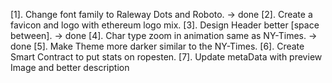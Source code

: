 [1]. Change font family to Raleway Dots and Roboto. -> done
[2]. Create a favicon and logo with ethereum logo mix.
[3]. Design Header better [space between]. -> done
[4]. Char type zoom in animation same as NY-Times. -> done
[5]. Make Theme more darker similar to the NY-Times.
[6]. Create Smart Contract to put stats on ropesten.
[7]. Update metaData with preview Image and better description 